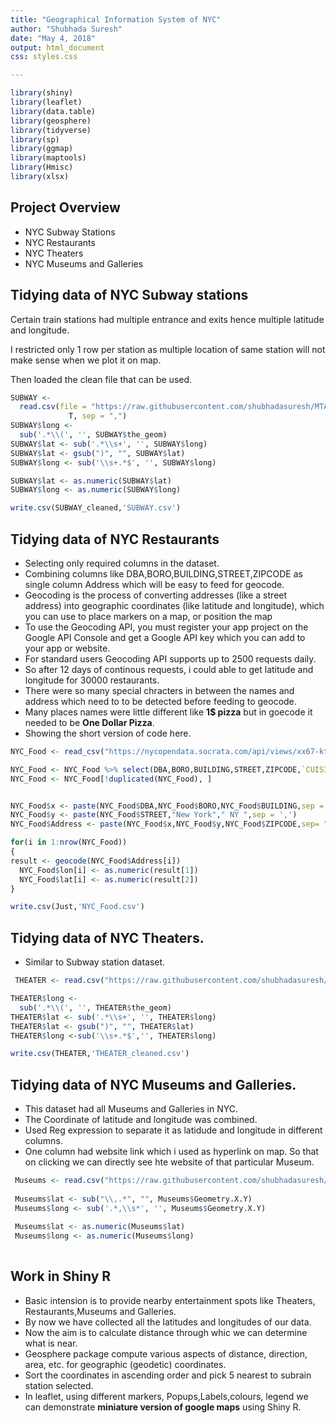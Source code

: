 ---
title: "Geographical Information System of NYC"
author: "Shubhada Suresh"
date: "May 4, 2018"
output: html_document
css: styles.css

---

```{r setup, include=FALSE}
library(shiny)
library(leaflet)
library(data.table)
library(geosphere)
library(tidyverse)
library(sp)
library(ggmap)
library(maptools)
library(Hmisc)
library(xlsx)
```

## Project Overview

 * NYC Subway Stations
 * NYC Restaurants
 * NYC Theaters
 * NYC Museums and Galleries
 
## Tidying data of NYC Subway stations
   Certain train stations had multiple entrance and exits hence multiple latitude and longitude.
   
   I restricted only 1 row per station as multiple location of same station will not make sense when we plot it on map.
   
   Then loaded the clean file that can be used.

```{r eval=FALSE}
SUBWAY <-
  read.csv(file = "https://raw.githubusercontent.com/shubhadasuresh/MTA-Subway/master/SUBWAY_STATION.csv", header =
             T, sep = ",")
SUBWAY$long <-
  sub('.*\\(', '', SUBWAY$the_geom)
SUBWAY$lat <- sub('.*\\s+', '', SUBWAY$long)
SUBWAY$lat <- gsub(")", "", SUBWAY$lat)
SUBWAY$long <- sub('\\s+.*$', '', SUBWAY$long)

SUBWAY$lat <- as.numeric(SUBWAY$lat)
SUBWAY$long <- as.numeric(SUBWAY$long)

write.csv(SUBWAY_cleaned,'SUBWAY.csv')

```

## Tidying data of NYC Restaurants

   * Selecting only required columns in the dataset.
   * Combining columns like DBA,BORO,BUILDING,STREET,ZIPCODE as single column Address which will be easy to feed for geocode.
   * Geocoding is the process of converting addresses (like a street address) into geographic coordinates (like latitude and longitude), which you can use to place markers on a map, or position the map
   * To use the Geocoding API, you must register your app project on the Google API Console and get a Google API key which you can add to your app or website.
   * For standard users Geocoding API supports up to 2500 requests daily. 
   * So after 12 days of continous requests, i could able to get latitude and longitude for 30000 restaurants.
   * There were so many special chracters in between the names and address which need to to be detected before feeding to geocode.
   * Many places names were little different like **1$ pizza** but in goecode it needed to be **One Dollar Pizza**.
   * Showing the short version of code here.
   
```{r eval=FALSE}
NYC_Food <- read_csv("https://nycopendata.socrata.com/api/views/xx67-kt59/rows.csv?accessType=DOWNLOAD")

NYC_Food <- NYC_Food %>% select(DBA,BORO,BUILDING,STREET,ZIPCODE,`CUISINE DESCRIPTION`)
NYC_Food <- NYC_Food[!duplicated(NYC_Food), ]


NYC_Food$x <- paste(NYC_Food$DBA,NYC_Food$BORO,NYC_Food$BUILDING,sep = ',')
NYC_Food$y <- paste(NYC_Food$STREET,"New York"," NY ",sep = ',')
NYC_Food$Address <- paste(NYC_Food$x,NYC_Food$y,NYC_Food$ZIPCODE,sep= " ")

for(i in 1:nrow(NYC_Food))
{
result <- geocode(NYC_Food$Address[i])
  NYC_Food$lon[i] <- as.numeric(result[1])
  NYC_Food$lat[i] <- as.numeric(result[2])
}

write.csv(Just,'NYC_Food.csv')

```

## Tidying data of NYC Theaters.
   * Similar to Subway station dataset.

```{r eval=FALSE}
 THEATER <- read.csv("https://raw.githubusercontent.com/shubhadasuresh/MTA-Subway/master/THEATER_cleaned.csv", header =T, sep = ",")

THEATER$long <-
  sub('.*\\(', '', THEATER$the_geom)
THEATER$lat <- sub('.*\\s+', '', THEATER$long)
THEATER$lat <- gsub(")", "", THEATER$lat)
THEATER$long <-sub('\\s+.*$','', THEATER$long)

write.csv(THEATER,'THEATER_cleaned.csv')
```

## Tidying data of NYC Museums and Galleries.

   * This dataset had all Museums and Galleries in NYC.
   * The Coordinate of latitude and longitude was combined.
   * Used Reg expression to separate it as latidude and longitude in different columns.
   * One column had website link which i used as hyperlink on map. So that on clicking we can directly see hte website of that particular Museum.
   
   
```{r eval=FALSE}
 Museums <- read.csv("https://raw.githubusercontent.com/shubhadasuresh/MTA-Subway/master/museums_galleries.csv", header =T, sep = ",")
 
 Museums$lat <- sub("\\,.*", "", Museums$Geometry.X.Y)
 Museums$long <- sub('.*,\\s*', '', Museums$Geometry.X.Y)
 
 Museums$lat <- as.numeric(Museums$lat)
 Museums$long <- as.numeric(Museums$long)
 
```

## Work in Shiny R

  * Basic intension is to provide nearby entertainment spots like Theaters, Restaurants,Museums and Galleries.
  * By now we have collected all the latitudes and longitudes of our data.
  * Now the aim is to calculate distance through whic we can determine what is near.
  * Geosphere package compute various aspects of distance, direction, area, etc.
for geographic (geodetic) coordinates.
  * Sort the coordinates in ascending order and pick 5 nearest to subrain station selected.
  * In leaflet, using different markers, Popups,Labels,colours, legend we can demonstrate **miniature version of google maps** using Shiny R.